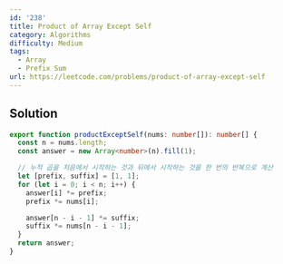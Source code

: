 ```yaml
---
id: '238'
title: Product of Array Except Self
category: Algorithms
difficulty: Medium
tags:
  - Array
  - Prefix Sum
url: https://leetcode.com/problems/product-of-array-except-self
---
```


## Solution

```typescript filename="solution.ts" copy
export function productExceptSelf(nums: number[]): number[] {
  const n = nums.length;
  const answer = new Array<number>(n).fill(1);

  // 누적 곱을 처음에서 시작하는 것과 뒤에서 시작하는 것을 한 번의 반복으로 계산
  let [prefix, suffix] = [1, 1];
  for (let i = 0; i < n; i++) {
    answer[i] *= prefix;
    prefix *= nums[i];

    answer[n - i - 1] *= suffix;
    suffix *= nums[n - i - 1];
  }
  return answer;
}
```
